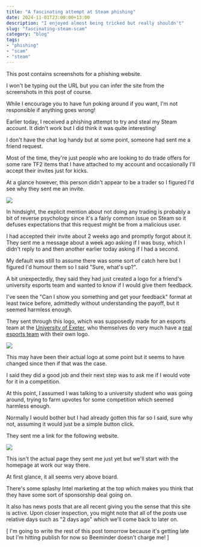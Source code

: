 ```yaml
---
title: "A fascinating attempt at Steam phishing"
date: 2024-11-01T23:00:00+13:00
description: "I enjoyed almost being tricked but really shouldn't"
slug: "fascinating-steam-scam"
category: "blog"
tags:
- "phishing"
- "scam"
- "steam"
---
```



<Notice emoji="⚠️" title="Beware what you click on!">
This post contains screenshots for a phishing website.

I won't be typing out the URL but you can infer the site from the screenshots in this post of course.

While I encourage you to have fun poking around if you want, I'm not responsible if anything goes wrong!
</Notice>

Earlier today, I received a phishing attempt to try and steal my Steam account. It didn't work but I did think it was quite interesting!

I don't have the chat log handy but at some point, someone had sent me a friend request.

Most of the time, they're just people who are looking to do trade offers for some rare TF2 items that I have attached to my account and occasionally I'll accept their invites just for kicks.

At a glance however, this person didn't appear to be a trader so I figured I'd see why they sent me an invite.

![](https://cdn.utf9k.net/blog/fascinating-steam-scam/steam-profile.png)

In hindsight, the explicit mention about not doing any trading is probably a bit of reverse psychology since it's a fairly common issue on Steam so it defuses expectations that this request might be from a malicious user.

I had accepted their invite about 2 weeks ago and promptly forgot about it. They sent me a message about a week ago asking if I was busy, which I didn't reply to and then another earlier today asking if I had a second.

My default was still to assume there was some sort of catch here but I figured I'd humour them so I said "Sure, what's up?".

A bit unexpectedly, they said they had just created a logo for a friend's university esports team and wanted to know if I would give them feedback.

I've seen the "Can I show you something and get your feedback" format at least twice before, admittedly without understanding the payoff, but it seemed harmless enough.

They sent through this logo, which was supposedly made for an esports team at the [University of Exeter](https://en.wikipedia.org/wiki/University_of_Exeter), who themselves do very much have a [real esports team](https://www.instagram.com/exeteresports) with their own logo.

![](https://cdn.utf9k.net/blog/fascinating-steam-scam/exeterlogo.jpg)

This may have been their actual logo at some point but it seems to have changed since then if that was the case.

I said they did a good job and their next step was to ask me if I would vote for it in a competition.

At this point, I assumed I was talking to a university student who was going around, trying to farm upvotes for some competition which seemed harmless enough.

Normally I would bother but I had already gotten this far so I said, sure why not, assuming it would just be a simple button click.

They sent me a link for the following website.

![](https://cdn.utf9k.net/blog/fascinating-steam-scam/homepage.png)

This isn't the actual page they sent me just yet but we'll start with the homepage at work our way there.

At first glance, it all seems very above board.

There's some splashy Intel marketing at the top which makes you think that they have some sort of sponsorship deal going on.

It also has news posts that are all recent giving you the sense that this site is active. Upon closer inspection, you might note that all of the posts use relative days such as "2 days ago" which we'll come back to later on.

[ I'm going to write the rest of this post tomorrow because it's getting late but I'm hitting publish for now so Beeminder doesn't charge me! ]